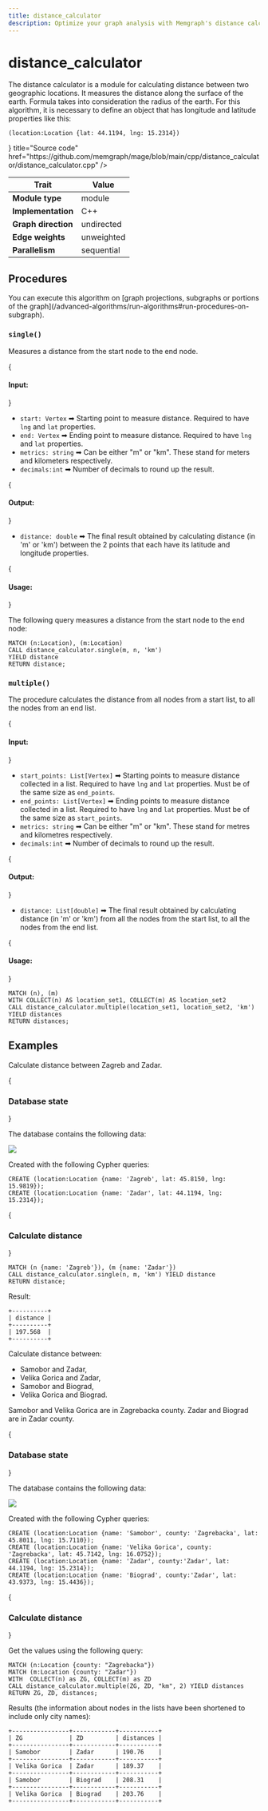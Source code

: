 ```yaml
---
title: distance_calculator
description: Optimize your graph analysis with Memgraph's distance calculator. Explore tutorials and comprehensive documentation to learn how to calculate distances and shortest paths between nodes in your graphs.
---
```



# distance_calculator

The distance calculator is a module for calculating distance between two
geographic locations. It measures the distance along the surface of the earth.
Formula takes into consideration the radius of the earth. For this algorithm, it
is necessary to define an object that has longitude and latitude properties like
this:

```cypher
(location:Location {lat: 44.1194, lng: 15.2314})
```

<Cards>
  <Card
    icon={<GitHub />}
    title="Source code"
    href="https://github.com/memgraph/mage/blob/main/cpp/distance_calculator/distance_calculator.cpp"
  />
</Cards>

| Trait               | Value                                                 |
| ------------------- |------------|
| **Module type**     | module     |
| **Implementation**  | C++        |
| **Graph direction** | undirected |
| **Edge weights**    | unweighted |
| **Parallelism**     | sequential |

## Procedures

<Callout type="info">
You can execute this algorithm on [graph projections, subgraphs or portions of the graph](/advanced-algorithms/run-algorithms#run-procedures-on-subgraph).
</Callout>

### `single()`

Measures a distance from the start node to the end node. 

{<h4> Input: </h4>}

* `start: Vertex` ➡ Starting point to measure distance. Required to have `lng` and `lat` properties.
* `end: Vertex` ➡ Ending point to measure distance. Required to have `lng` and `lat` properties.
* `metrics: string` ➡ Can be either "m" or "km". These stand for meters and kilometers respectively.
* `decimals:int` ➡ Number of decimals to round up the result.

{<h4> Output: </h4>}

* `distance: double` ➡ The final result obtained by calculating distance (in 'm'
  or 'km') between the 2 points that each have its latitude and longitude
  properties.

{<h4> Usage: </h4>}

The following query measures a distance from the start node to the end node:

```cypher
MATCH (n:Location), (m:Location)
CALL distance_calculator.single(m, n, 'km')
YIELD distance
RETURN distance;
```

### `multiple()`

The procedure calculates the distance from all nodes from a start list, to all
the nodes from an end list. 

{<h4> Input: </h4>}

* `start_points: List[Vertex]` ➡ Starting points to measure distance collected in a list. Required to have `lng` and `lat` properties. Must be of the same size as `end_points`.
* `end_points: List[Vertex]` ➡ Ending points to measure distance collected in a list. Required to have `lng` and `lat` properties. Must be of the same size as `start_points`.
* `metrics: string` ➡ Can be either "m" or "km". These stand for metres and kilometres respectively.
* `decimals:int` ➡ Number of decimals to round up the result.

{<h4> Output: </h4>}

* `distance: List[double]` ➡ The final result obtained by calculating distance (in 'm'
  or 'km') from all the nodes from the start list, to all the nodes from the end list.

{<h4> Usage: </h4>}
```cypher
MATCH (n), (m)
WITH COLLECT(n) AS location_set1, COLLECT(m) AS location_set2
CALL distance_calculator.multiple(location_set1, location_set2, 'km') YIELD distances
RETURN distances;
```

## Examples

Calculate distance between Zagreb and Zadar. 

<Steps>
{<h3> Database state </h3>} 

The database contains the following data: 

![](/pages/advanced-algorithms/available-algorithms/distance_calculator/distance-calculator-1.png)

Created with the following Cypher queries:

```
CREATE (location:Location {name: 'Zagreb', lat: 45.8150, lng: 15.9819});
CREATE (location:Location {name: 'Zadar', lat: 44.1194, lng: 15.2314});
```

{<h3> Calculate distance </h3>} 

```
MATCH (n {name: 'Zagreb'}), (m {name: 'Zadar'})
CALL distance_calculator.single(n, m, 'km') YIELD distance
RETURN distance;
```

Result:

```
+----------+
| distance |
+----------+
| 197.568  |
+----------+
```
</Steps>

Calculate distance between:
- Samobor and Zadar,
- Velika Gorica and Zadar,
- Samobor and Biograd,
- Velika Gorica and Biograd. 

Samobor and Velika Gorica are in Zagrebacka county. 
Zadar and Biograd are in Zadar county. 

<Steps>

{<h3> Database state </h3>} 

The database contains the following data: 

![](/pages/advanced-algorithms/available-algorithms/distance_calculator/distance-calculator-2.png)

Created with the following Cypher queries:

```
CREATE (location:Location {name: 'Samobor', county: 'Zagrebacka', lat: 45.8011, lng: 15.7110});
CREATE (location:Location {name: 'Velika Gorica', county: 'Zagrebacka', lat: 45.7142, lng: 16.0752});
CREATE (location:Location {name: 'Zadar', county:'Zadar', lat: 44.1194, lng: 15.2314});
CREATE (location:Location {name: 'Biograd', county:'Zadar', lat: 43.9373, lng: 15.4436});
```

{<h3> Calculate distance </h3>} 

Get the values using the following query:

```
MATCH (n:Location {county: "Zagrebacka"})
MATCH (m:Location {county: "Zadar"})
WITH  COLLECT(n) as ZG, COLLECT(m) as ZD
CALL distance_calculator.multiple(ZG, ZD, "km", 2) YIELD distances
RETURN ZG, ZD, distances;
```

Results (the information about nodes in the lists have been shortened to include only city names):

```
+----------------+------------+-----------+
| ZG             | ZD         | distances | 
+----------------+------------+-----------+
| Samobor        | Zadar      | 190.76    |
+----------------+------------+-----------+
| Velika Gorica  | Zadar      | 189.37    |
+----------------+------------+-----------+
| Samobor        | Biograd    | 208.31    |
+----------------+------------+-----------+
| Velika Gorica  | Biograd    | 203.76    |
+----------------+------------+-----------+
```

</Steps>